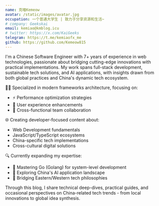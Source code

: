 ```yaml
---
name: 克喵Kemeow
avatar: /static/images/avatar.jpg
occupation: 一个普通大学生 | 致力于分享资源和生活~
# company: Geekskai
email: kemiao@kmblog.icu
# twitter: https://x.com/KaiGeeks
telegram: https://t.me/kemiaofx_me
github: https://github.com/Kemeow815
---
```


I'm a Chinese Software Engineer with 7+ years of experience in web technologies, passionate about bridging cutting-edge innovations with practical implementations. My work spans full-stack development, sustainable tech solutions, and AI applications, with insights drawn from both global practices and China's dynamic tech ecosystem.

👨‍💻 Specialized in modern frameworks architecture, focusing on:
- ⚡ Performance optimization strategies
- 🎨 User experience enhancements
- 🤝 Cross-functional team collaboration

🌐 Creating developer-focused content about:
- Web Development fundamentals
- JavaScript/TypeScript ecosystems
- China-specific tech implementations
- Cross-cultural digital solutions

🔍 Currently expanding my expertise:
- 🚀 Mastering Go (Golang) for system-level development
- 🌱 Exploring China's AI application landscape
- 🔗 Bridging Eastern/Western tech philosophies

Through this blog, I share technical deep-dives, practical guides, and occasional perspectives on China-related tech trends - from local innovations to global idea synthesis.
